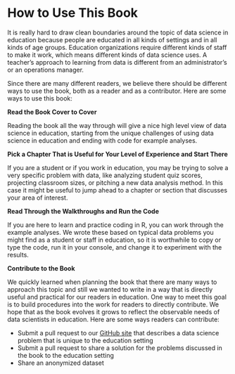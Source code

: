 # How to Use This Book 

It is really hard to draw clean boundaries around the topic of data science in 
education because people are educated in all kinds of settings and in all kinds 
of age groups. Education organizations require different kinds of staff to 
make it work, which means different kinds of data science uses. A teacher's 
approach to learning from data is different from an administrator's or an 
operations manager. 

Since there are many different readers, we believe there should be 
different ways to use the book, both as a reader and as a contributor. Here are 
some ways to use this book:   

**Read the Book Cover to Cover**

Reading the book all the way through will give a nice high level view of data 
science in education, starting from the unique challenges of using data science 
in education and ending with code for example analyses. 

**Pick a Chapter That is Useful for Your Level of Experience and Start There** 

If you are a student or if you work in education, you may be trying to solve a 
very specific problem with data, like analyzing student quiz scores, projecting 
classroom sizes, or pitching a new data analysis method. In this case it might 
be useful to jump ahead to a chapter or section that discusses your area of 
interest. 

**Read Through the Walkthroughs and Run the Code**

If you are here to learn and practice coding in R, you can work through the 
example analyses. We wrote these based on typical data problems you might find 
as a student or staff in education, so it is worthwhile to copy or type the code, 
run it in your console, and change it to experiment with the results. 

**Contribute to the Book**

We quickly learned when planning the book that there are many ways to approach 
this topic and still we wanted to write in a way that is directly useful and 
practical for our readers in education. One way to meet this goal is to build 
procedures into the work for readers to directly contribute. We hope that as the 
book evolves it grows to reflect the observable needs of data scientists in 
education. Here are some ways readers can contribute: 

 - Submit a pull request to our 
 [GitHub site](https://github.com/jrosen48/data-science-in-education) that 
 describes a data science problem that is unique to the education setting 
 - Submit a pull request to share a solution for the problems discussed in the 
 book
 to the education setting
 - Share an anonymized dataset 